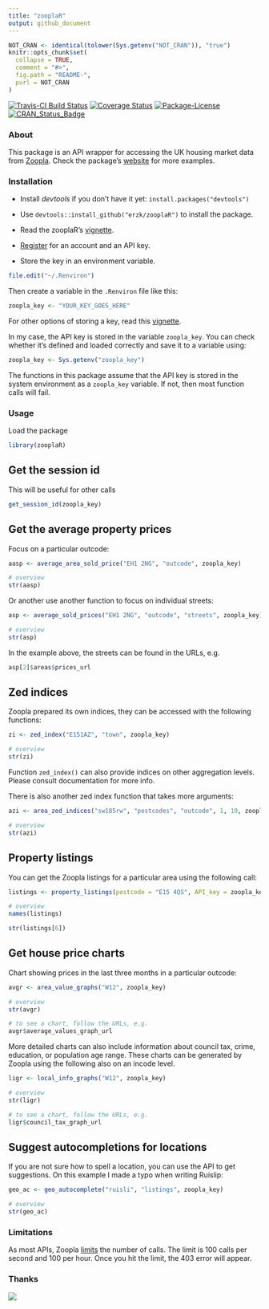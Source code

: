 ```yaml
---
title: "zooplaR"
output: github_document
---
```


<!-- README.md is generated from README.Rmd. Please edit that file -->

```r
NOT_CRAN <- identical(tolower(Sys.getenv("NOT_CRAN")), "true")
knitr::opts_chunk$set(
  collapse = TRUE,
  comment = "#>",
  fig.path = "README-",
  purl = NOT_CRAN
)
```

[![Travis-CI Build Status](https://travis-ci.org/erzk/zooplaR.svg?branch=master)](https://travis-ci.org/erzk/zooplaR)
[![Coverage Status](https://img.shields.io/codecov/c/github/erzk/zooplaR/master.svg)](https://codecov.io/github/erzk/zooplaR?branch=master)
[![Package-License](http://img.shields.io/badge/license-GPL--3-brightgreen.svg?style=flat)](http://www.gnu.org/licenses/gpl-3.0.html)
[![CRAN_Status_Badge](http://www.r-pkg.org/badges/version/PostcodesioR)](https://cran.r-project.org/package=PostcodesioR)

### About

This package is an API wrapper for accessing the UK housing market data from [Zoopla](http://www.zoopla.co.uk/).
Check the package's [website](https://erzk.github.io/zooplaR/) for more examples.

### Installation

* Install *devtools* if you don't have it yet: `install.packages("devtools")`
* Use `devtools::install_github("erzk/zooplaR")` to install the package.

* Read the zooplaR's [vignette](https://github.com/erzk/zooplaR/blob/master/vignettes/Introduction_to_zooplaR.Rmd).

* [Register](http://developer.zoopla.com/member/register/) for an account and an API key.

* Store the key in an environment variable. 

```r
file.edit("~/.Renviron")
```

Then create a variable in the `.Renviron` file like this:

```r
zoopla_key <- "YOUR_KEY_GOES_HERE"
```

For other options of storing a key, read this [vignette](https://cran.r-project.org/web/packages/httr/vignettes/secrets.html).

In my case, the API key is stored in the variable `zoopla_key`. You can check whether it's defined and loaded correctly and save it to a variable using:

```r
zoopla_key <- Sys.getenv("zoopla_key")
```

The functions in this package assume that the API key is stored in the system environment as a `zoopla_key` variable. If not, then most function calls will fail.

### Usage

Load the package

```r
library(zooplaR)
```

## Get the session id

This will be useful for other calls

```r
get_session_id(zoopla_key)
```

## Get the average property prices

Focus on a particular outcode:

```r
aasp <- average_area_sold_price("EH1 2NG", "outcode", zoopla_key)

# overview
str(aasp)
```

Or another use another function to focus on individual streets:

```r
asp <- average_sold_prices("EH1 2NG", "outcode", "streets", zoopla_key)

# overview
str(asp)
```

In the example above, the streets can be found in the URLs, e.g. 

```r
asp[2]$areas$prices_url
```

## Zed indices

Zoopla prepared its own indices, they can be accessed with the following functions:

```r
zi <- zed_index("E151AZ", "town", zoopla_key)

# overview
str(zi)
```

Function `zed_index()` can also provide indices on other aggregation levels. Please consult documentation for more info.

There is also another zed index function that takes more arguments:

```r
azi <- area_zed_indices("sw185rw", "postcodes", "outcode", 1, 10, zoopla_key, "descending")

# overview
str(azi)
```

## Property listings

You can get the Zoopla listings for a particular area using the following call:

```r
listings <- property_listings(postcode = "E15 4QS", API_key = zoopla_key)

# overview
names(listings)

str(listings[6])
```

## Get house price charts

Chart showing prices in the last three months in a particular outcode:

```r
avgr <- area_value_graphs("W12", zoopla_key)

# overview
str(avgr)

# to see a chart, follow the URLs, e.g.
avgr$average_values_graph_url
```

More detailed charts can also include information about council tax, crime, education, or population age range. These charts can be generated by Zoopla using the following also on an incode level.

```r
ligr <- local_info_graphs("W12", zoopla_key)

# overview
str(ligr)

# to see a chart, follow the URLs, e.g.
ligr$council_tax_graph_url
```

## Suggest autocompletions for locations

If you are not sure how to spell a location, you can use the API to get suggestions. On this example I made a typo when writing Ruislip:

```r
geo_ac <- geo_autocomplete("ruisli", "listings", zoopla_key)

# overview
str(geo_ac)
```

### Limitations

As most APIs, Zoopla [limits](http://developer.zoopla.com/API_terms_of_use) the number of calls. The limit is 100 calls per second and 100 per hour. Once you hit the limit, the 403 error will appear.

### Thanks

![](https://www.zoopla.co.uk/static/images/mashery/powered-by-zoopla-150x73.png)
